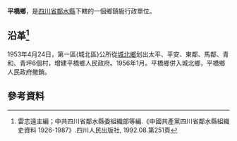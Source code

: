 '''平橋鄉'''，是[[四川省|四川省]][[鄰水縣|鄰水縣]]下轄的一個鄉鎮級行政單位。

== 沿革<ref>雷志遠主編；中共四川省鄰水縣委組織部等編.《中國共產黨四川省鄰水縣組織史資料 1926-1987》.四川人民出版社, 1992.08.第251頁</ref>==
1953年4月24日，第一區(城北區)公所從[[城北鄉_(鄰水縣)|城北鄉]]划出太平、平安、東鄰、馬鄰、青和、青坪6個村，增建平橋鄉人民政府。1956年1月。平橋鄉併入城北鄉，平橋鄉人民政府撤銷。

== 參考資料 ==
{{reflist}}
{{行政區劃小作品}}
{{鄰水縣行政區劃（1953年4月24日至1953年9月4日）}}
{{鄰水縣行政區劃（1953年9月4日至1955年3月5日）}}
{{鄰水縣行政區劃（1955年3月5日至1956年1月24日）}}
{{鄰水縣行政區劃}}